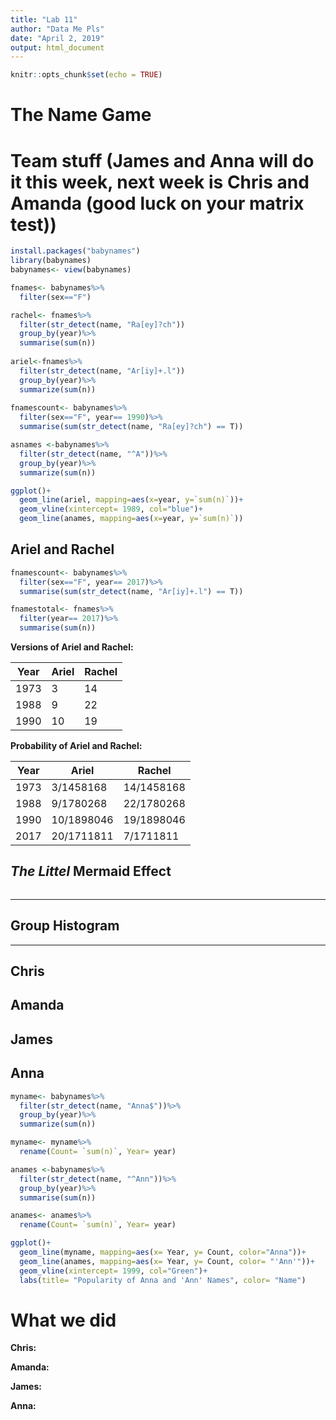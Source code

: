 ---
title: "Lab 11"
author: "Data Me Pls"
date: "April 2, 2019"
output: html_document
---

```{r setup, include=FALSE}
knitr::opts_chunk$set(echo = TRUE)
```

# The Name Game

# Team stuff (James and Anna will do it this week, next week is Chris and Amanda (good luck on your matrix test))
```{r, eval=FALSE}
install.packages("babynames")
library(babynames)
babynames<- view(babynames)

fnames<- babynames%>%
  filter(sex=="F")

rachel<- fnames%>%
  filter(str_detect(name, "Ra[ey]?ch"))
  group_by(year)%>%
  summarise(sum(n))
  
ariel<-fnames%>%
  filter(str_detect(name, "Ar[iy]+.l"))
  group_by(year)%>%
  summarize(sum(n))
  
fnamescount<- babynames%>%
  filter(sex=="F", year== 1990)%>%
  summarise(sum(str_detect(name, "Ra[ey]?ch") == T))

asnames <-babynames%>%
  filter(str_detect(name, "^A"))%>%
  group_by(year)%>%
  summarize(sum(n))

ggplot()+
  geom_line(ariel, mapping=aes(x=year, y=`sum(n)`))+
  geom_vline(xintercept= 1989, col="blue")+
  geom_line(anames, mapping=aes(x=year, y=`sum(n)`))
```

## Ariel and Rachel
```{r, eval=FALSE}
fnamescount<- babynames%>%
  filter(sex=="F", year== 2017)%>%
  summarise(sum(str_detect(name, "Ar[iy]+.l") == T))

fnamestotal<- fnames%>%
  filter(year== 2017)%>%
  summarise(sum(n))
```
__Versions of Ariel and Rachel:__

Year  |Ariel    |Rachel 
------|---------|---------
1973  |3        |14
1988  |9        |22
1990  |10       |19

__Probability of Ariel and Rachel:__

Year  |Ariel     |Rachel 
------|----------|---------
1973  |3/1458168 |14/1458168
1988  |9/1780268 |22/1780268
1990  |10/1898046|19/1898046
2017  |20/1711811|7/1711811

## _The Littel_ Mermaid Effect
```{r, eval=FALSE}


```

---

## Group Histogram

---

## Chris

## Amanda

## James

## Anna
```{r, eval=FALSE}
myname<- babynames%>%
  filter(str_detect(name, "Anna$"))%>%
  group_by(year)%>%
  summarize(sum(n))

myname<- myname%>%
  rename(Count= `sum(n)`, Year= year)

anames <-babynames%>%
  filter(str_detect(name, "^Ann"))%>%
  group_by(year)%>%
  summarise(sum(n))

anames<- anames%>%
  rename(Count= `sum(n)`, Year= year)

ggplot()+
  geom_line(myname, mapping=aes(x= Year, y= Count, color="Anna"))+
  geom_line(anames, mapping=aes(x= Year, y= Count, color= "'Ann'"))+
  geom_vline(xintercept= 1999, col="Green")+
  labs(title= "Popularity of Anna and 'Ann' Names", color= "Name")
```


# What we did

__Chris:__

__Amanda:__

__James:__

__Anna:__ 